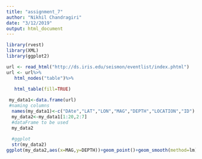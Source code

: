 ---
title: "assignment_7"
author: "Nikhil Chandragiri"
date: "3/12/2019"
output: html_document
---



```{r}
library(rvest)
library(XML)
library(ggplot2)

url <- read_html("http://ds.iris.edu/seismon/eventlist/index.phtml")
url <- url%>%
   html_nodes("table")%>%
   
   html_table(fill=TRUE)

 my_data1<-data.frame(url)
 #naming columns
  names(my_data1)<-c("DAte","LAT","LON","MAG","DEPTH","LOCATION","ID")
  my_data2<-my_data1[1:20,2:7]
  #dataFrame to be used 
  my_data2
  
  #ggplot
  str(my_data2)
ggplot(my_data2,aes(x=MAG,y=DEPTH))+geom_point()+geom_smooth(method=lm)
 
```



